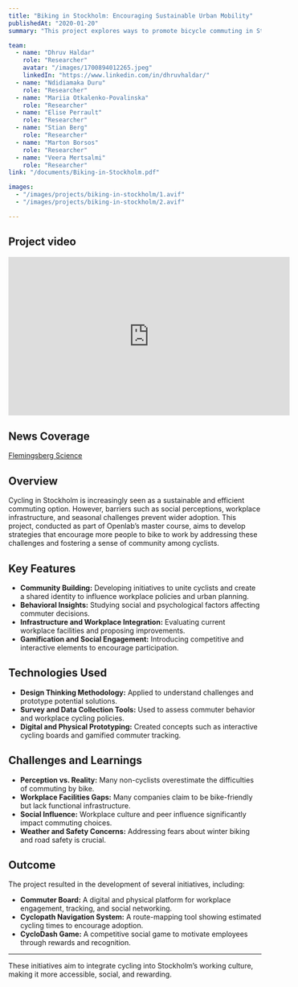 ```yaml
---
title: "Biking in Stockholm: Encouraging Sustainable Urban Mobility"
publishedAt: "2020-01-20"
summary: "This project explores ways to promote bicycle commuting in Stockholm through design-thinking methodologies. The research investigates social and psychological barriers to cycling and proposes practical solutions to integrate biking into working life and make it a more social and engaging experience."

team:
  - name: "Dhruv Haldar"
    role: "Researcher"
    avatar: "/images/1700894012265.jpeg"
    linkedIn: "https://www.linkedin.com/in/dhruvhaldar/"
  - name: "Ndidiamaka Duru"
    role: "Researcher"
  - name: "Mariia Otkalenko-Povalinska"
    role: "Researcher"
  - name: "Elise Perrault"
    role: "Researcher"
  - name: "Stian Berg"
    role: "Researcher"
  - name: "Marton Borsos"
    role: "Researcher"
  - name: "Veera Mertsalmi"
    role: "Researcher"
link: "/documents/Biking-in-Stockholm.pdf"

images:
  - "/images/projects/biking-in-stockholm/1.avif"
  - "/images/projects/biking-in-stockholm/2.avif"

---
```


## Project video
<iframe width="560" height="315" src="https://www.youtube.com/watch?v=Le2WulfQNE8" title="YouTube video player" frameborder="0" allow="accelerometer; autoplay; clipboard-write; encrypted-media; gyroscope; picture-in-picture" allowfullscreen></iframe>

## News Coverage
[Flemingsberg Science](https://flemingsbergscience.se/sv/2020/03/02/cyklodash-tog-hem-flemingsberg-science-award/)

## Overview

Cycling in Stockholm is increasingly seen as a sustainable and efficient commuting option. However, barriers such as social perceptions, workplace infrastructure, and seasonal challenges prevent wider adoption. This project, conducted as part of Openlab’s master course, aims to develop strategies that encourage more people to bike to work by addressing these challenges and fostering a sense of community among cyclists.

## Key Features

- **Community Building:** Developing initiatives to unite cyclists and create a shared identity to influence workplace policies and urban planning.
- **Behavioral Insights:** Studying social and psychological factors affecting commuter decisions.
- **Infrastructure and Workplace Integration:** Evaluating current workplace facilities and proposing improvements.
- **Gamification and Social Engagement:** Introducing competitive and interactive elements to encourage participation.

## Technologies Used

- **Design Thinking Methodology:** Applied to understand challenges and prototype potential solutions.
- **Survey and Data Collection Tools:** Used to assess commuter behavior and workplace cycling policies.
- **Digital and Physical Prototyping:** Created concepts such as interactive cycling boards and gamified commuter tracking.

## Challenges and Learnings

- **Perception vs. Reality:** Many non-cyclists overestimate the difficulties of commuting by bike.
- **Workplace Facilities Gaps:** Many companies claim to be bike-friendly but lack functional infrastructure.
- **Social Influence:** Workplace culture and peer influence significantly impact commuting choices.
- **Weather and Safety Concerns:** Addressing fears about winter biking and road safety is crucial.

## Outcome

The project resulted in the development of several initiatives, including:
- **Commuter Board:** A digital and physical platform for workplace engagement, tracking, and social networking.
- **Cyclopath Navigation System:** A route-mapping tool showing estimated cycling times to encourage adoption.
- **CycloDash Game:** A competitive social game to motivate employees through rewards and recognition.

---

These initiatives aim to integrate cycling into Stockholm’s working culture, making it more accessible, social, and rewarding.
